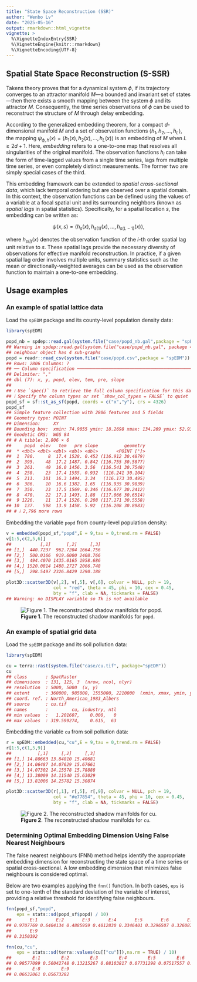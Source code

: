 ```yaml
---
title: "State Space Reconstruction (SSR)"
author: "Wenbo Lv"
date: "2025-05-16"
output: rmarkdown::html_vignette
vignette: >
  %\VignetteIndexEntry{SSR}
  %\VignetteEngine{knitr::rmarkdown}
  %\VignetteEncoding{UTF-8}
---
```




## Spatial State Space Reconstruction (S-SSR)

Takens theory proves that for a dynamical system $\phi$, if its trajectory converges to an attractor manifold $M$—a bounded and invariant set of states—then there exists a smooth mapping between the system $\phi$ and its attractor $M$. Consequently, the time series observations of $\phi$ can be used to reconstruct the structure of $M$ through delay embedding.

According to the generalized embedding theorem, for a compact $d$-dimensional manifold $M$ and a set of observation functions $\langle h_1, h_2, \ldots, h_L \rangle$, the mapping $\psi_{\phi,h}(x) = \langle h_1(x), h_2(x), \ldots, h_L(x) \rangle$ is an embedding of $M$ when $L \geq 2d + 1$. Here, *embedding* refers to a one-to-one map that resolves all singularities of the original manifold. The observation functions $h_i$ can take the form of time-lagged values from a single time series, lags from multiple time series, or even completely distinct measurements. The former two are simply special cases of the third.

This embedding framework can be extended to *spatial cross-sectional data*, which lack temporal ordering but are observed over a spatial domain. In this context, the observation functions can be defined using the values of a variable at a focal spatial unit and its surrounding neighbors (known as *spatial lags* in spatial statistics). Specifically, for a spatial location $s$, the embedding can be written as:

$$
\psi(x, s) = \langle h_s(x), h_{s(1)}(x), \ldots, h_{s(L-1)}(x) \rangle,
$$

where $h_{s(i)}(x)$ denotes the observation function of the $i$-th order spatial lag unit relative to $s$. These spatial lags provide the necessary diversity of observations for effective manifold reconstruction. In practice, if a given spatial lag order involves multiple units, summary statistics such as the mean or directionally-weighted averages can be used as the observation function to maintain a one-to-one embedding.

## Usage examples

### An example of spatial lattice data

Load the `spEDM` package and its county-level population density data:


``` r
library(spEDM)

popd_nb = spdep::read.gal(system.file("case/popd_nb.gal",package = "spEDM"))
## Warning in spdep::read.gal(system.file("case/popd_nb.gal", package = "spEDM")):
## neighbour object has 4 sub-graphs
popd = readr::read_csv(system.file("case/popd.csv",package = "spEDM"))
## Rows: 2806 Columns: 7
## ── Column specification ────────────────────────────────────────────────────────────────────────────
## Delimiter: ","
## dbl (7): x, y, popd, elev, tem, pre, slope
## 
## ℹ Use `spec()` to retrieve the full column specification for this data.
## ℹ Specify the column types or set `show_col_types = FALSE` to quiet this message.
popd_sf = sf::st_as_sf(popd, coords = c("x","y"), crs = 4326)
popd_sf
## Simple feature collection with 2806 features and 5 fields
## Geometry type: POINT
## Dimension:     XY
## Bounding box:  xmin: 74.9055 ymin: 18.2698 xmax: 134.269 ymax: 52.9346
## Geodetic CRS:  WGS 84
## # A tibble: 2,806 × 6
##     popd  elev   tem   pre slope          geometry
##  * <dbl> <dbl> <dbl> <dbl> <dbl>       <POINT [°]>
##  1  780.     8  17.4 1528. 0.452 (116.912 30.4879)
##  2  395.    48  17.2 1487. 0.842 (116.755 30.5877)
##  3  261.    49  16.0 1456. 3.56  (116.541 30.7548)
##  4  258.    23  17.4 1555. 0.932  (116.241 30.104)
##  5  211.   101  16.3 1494. 3.34   (116.173 30.495)
##  6  386.    10  16.6 1382. 1.65  (116.935 30.9839)
##  7  350.    23  17.5 1569. 0.346 (116.677 30.2412)
##  8  470.    22  17.1 1493. 1.88  (117.066 30.6514)
##  9 1226.    11  17.4 1526. 0.208 (117.171 30.5558)
## 10  137.   598  13.9 1458. 5.92  (116.208 30.8983)
## # ℹ 2,796 more rows
```

Embedding the variable `popd` from county-level population density:


``` r
v = embedded(popd_sf,"popd",E = 9,tau = 0,trend.rm = FALSE)
v[1:5,c(2,5,6)]
##           [,1]      [,2]     [,3]
## [1,]  440.7237  962.7204 1664.756
## [2,]  500.0166  919.6000 2408.766
## [3,]  494.4070 1435.0165 1958.686
## [4,] 1520.0814 1488.2727 2066.748
## [5,]  298.5497 2326.8429 1290.188
```


``` r
plot3D::scatter3D(v[,2], v[,5], v[,6], colvar = NULL, pch = 19,
                  col = "red", theta = 45, phi = 10, cex = 0.45,
                  bty = "f", clab = NA, tickmarks = FALSE)
## Warning: no DISPLAY variable so Tk is not available
```

![**Figure 1**. The reconstructed shadow manifolds for `popd`.](../man/figures/ssr/fig1-1.png)

### An example of spatial grid data

Load the `spEDM` package and its soil pollution data:


``` r
library(spEDM)

cu = terra::rast(system.file("case/cu.tif", package="spEDM"))
cu
## class       : SpatRaster 
## dimensions  : 131, 125, 3  (nrow, ncol, nlyr)
## resolution  : 5000, 5000  (x, y)
## extent      : 360000, 985000, 1555000, 2210000  (xmin, xmax, ymin, ymax)
## coord. ref. : North_American_1983_Albers 
## source      : cu.tif 
## names       :         cu, industry, ntl 
## min values  :   1.201607,    0.000,   0 
## max values  : 319.599274,    0.615,  63
```

Embedding the variable `cu` from soil pollution data:


``` r
r = spEDM::embedded(cu,"cu",E = 9,tau = 0,trend.rm = FALSE)
r[1:5,c(1,5,9)]
##          [,1]     [,2]     [,3]
## [1,] 14.80663 13.84810 15.40681
## [2,] 14.06487 14.07629 15.67661
## [3,] 14.07302 14.15578 15.78888
## [4,] 13.38009 14.11540 15.63029
## [5,] 13.81006 14.25782 15.30874
```


``` r
plot3D::scatter3D(r[,1], r[,5], r[,9], colvar = NULL, pch = 19,
                  col = "#e77854", theta = 45, phi = 10, cex = 0.45,
                  bty = "f", clab = NA, tickmarks = FALSE)
```

![**Figure 2**. The reconstructed shadow manifolds for `cu`.](../man/figures/ssr/fig2-1.png)

### Determining Optimal Embedding Dimension Using False Nearest Neighbours

The false nearest neighbours (FNN) method helps identify the appropriate embedding dimension for reconstructing the state space of a time series or spatial cross-sectional. A low embedding dimension that minimizes false neighbours is considered optimal.

Below are two examples applying the `fnn()` function. In both cases, `eps` is set to one-tenth of the standard deviation of the variable of interest, providing a relative threshold for identifying false neighbours.


``` r
fnn(popd_sf,"popd",
    eps = stats::sd(popd_sf$popd) / 10)
##       E:1       E:2       E:3       E:4       E:5       E:6       E:7       E:8 
## 0.9707769 0.6404134 0.4885959 0.4012830 0.3346401 0.3296507 0.3260870 0.3150392 
##       E:9 
## 0.3150392
```


``` r
fnn(cu,"cu",
    eps = stats::sd(terra::values(cu[["cu"]]),na.rm = TRUE) / 10)
##        E:1        E:2        E:3        E:4        E:5        E:6        E:7 
## 0.98577099 0.56042748 0.13215267 0.08103817 0.07731298 0.07517557 0.06998473 
##        E:8        E:9 
## 0.06632061 0.05673282
```
